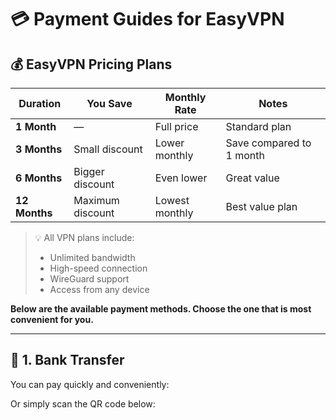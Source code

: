# 💳 Payment Guides for EasyVPN

## 💰 EasyVPN Pricing Plans

| Duration         | You Save         | Monthly Rate    | Notes                        |
|------------------|------------------|------------------|------------------------------|
| **1 Month**      | —                | Full price       | Standard plan                |
| **3 Months**     | Small discount   | Lower monthly    | Save compared to 1 month     |
| **6 Months**     | Bigger discount  | Even lower       | Great value                  |
| **12 Months**    | Maximum discount | Lowest monthly   | Best value plan              |

> 💡 All VPN plans include:
> - Unlimited bandwidth  
> - High-speed connection  
> - WireGuard support  
> - Access from any device


**Below are the available payment methods. Choose the one that is most convenient for you.**

---

## 🏦 1. Bank Transfer

You can pay quickly and conveniently:

Or simply scan the QR code below:
